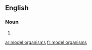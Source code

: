 ==English==

===Noun===
{{head|en|plural}}

# {{plural of|model organism|lang=en|nocat=1}}

[[ar:model organisms]]
[[fr:model organisms]]